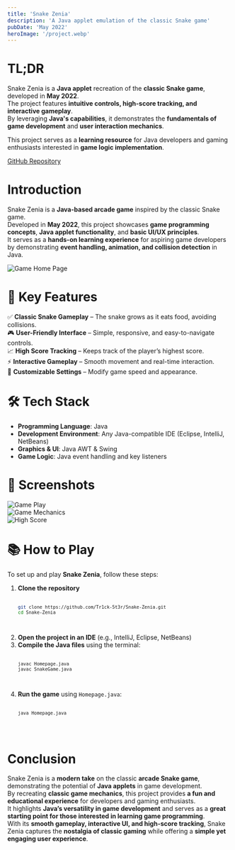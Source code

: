 ```yaml
---
title: 'Snake Zenia'
description: 'A Java applet emulation of the classic Snake game'
pubDate: 'May 2022'
heroImage: '/project.webp'
---
```



# TL;DR

Snake Zenia is a **Java applet** recreation of the **classic Snake game**, developed in **May 2022**.  
The project features **intuitive controls, high-score tracking, and interactive gameplay**.  
By leveraging **Java's capabilities**, it demonstrates the **fundamentals of game development** and **user interaction mechanics**.  

This project serves as a **learning resource** for Java developers and gaming enthusiasts interested in **game logic implementation**.  

[GitHub Repository](https://github.com/Tr1ck-5t3r/Snake-Zenia)

# Introduction

Snake Zenia is a **Java-based arcade game** inspired by the classic Snake game.  
Developed in **May 2022**, this project showcases **game programming concepts**, **Java applet functionality**, and **basic UI/UX principles**.  
It serves as a **hands-on learning experience** for aspiring game developers by demonstrating **event handling, animation, and collision detection** in Java.  

![Game Home Page](/project-5/snake-zenia-2.webp "Snake Zenia Game Home Page")

# 🚀 Key Features  

✅ **Classic Snake Gameplay** – The snake grows as it eats food, avoiding collisions.  
🎮 **User-Friendly Interface** – Simple, responsive, and easy-to-navigate controls.  
📈 **High Score Tracking** – Keeps track of the player’s highest score.  
⚡ **Interactive Gameplay** – Smooth movement and real-time interaction.  
🎨 **Customizable Settings** – Modify game speed and appearance.  

# 🛠️ Tech Stack  

- **Programming Language**: Java  
- **Development Environment**: Any Java-compatible IDE (Eclipse, IntelliJ, NetBeans)  
- **Graphics & UI**: Java AWT & Swing  
- **Game Logic**: Java event handling and key listeners  

# 📸 Screenshots  

![Game Play](/project-5/snake-zenia-1.webp "Snake Zenia Game Play")  
![Game Mechanics](/project-5/snake-zenia-3.webp "Snake Zenia Game Mechanics")  
![High Score](/project-5/snake-zenia-4.webp "High Score Tracking")  

# 📚 How to Play  

To set up and play **Snake Zenia**, follow these steps:

1. **Clone the repository**  
    <Code lang="bash">
    ```sh
    git clone https://github.com/Tr1ck-5t3r/Snake-Zenia.git
    cd Snake-Zenia
    ```
    </Code>
2. **Open the project in an IDE** (e.g., IntelliJ, Eclipse, NetBeans)  
3. **Compile the Java files** using the terminal:  
    <Code lang="bash">
    ```sh
    javac Homepage.java
    javac SnakeGame.java
    ```
    </Code>
4. **Run the game** using `Homepage.java`:  
    <Code lang="bash">
    ```sh
    java Homepage.java
    ```
    </Code>

# Conclusion  

Snake Zenia is a **modern take** on the classic **arcade Snake game**, demonstrating the potential of **Java applets** in game development.  
By recreating **classic game mechanics**, this project provides **a fun and educational experience** for developers and gaming enthusiasts.  
It highlights **Java’s versatility in game development** and serves as a **great starting point for those interested in learning game programming**.  
With its **smooth gameplay, interactive UI, and high-score tracking**, Snake Zenia captures the **nostalgia of classic gaming** while offering a **simple yet engaging user experience**.
